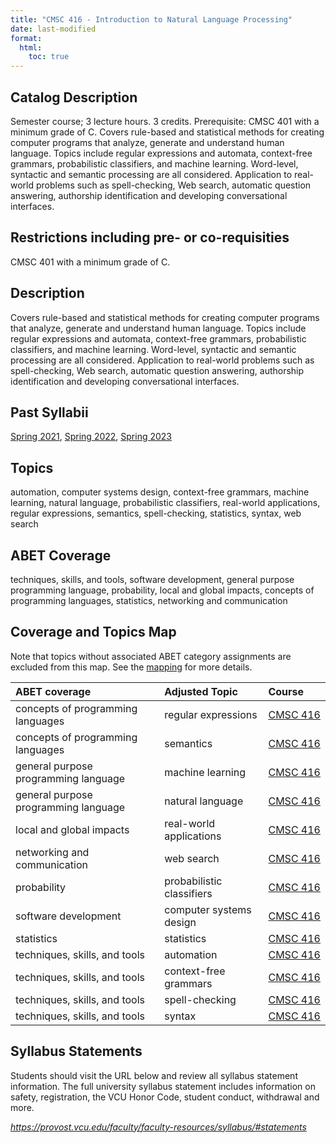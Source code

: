```yaml
---
title: "CMSC 416 - Introduction to Natural Language Processing"
date: last-modified
format:
  html:
    toc: true
---
```


## Catalog Description

Semester course; 3 lecture hours. 3 credits. Prerequisite: CMSC 401 with a minimum grade of C. Covers rule-based and statistical methods for creating computer programs that analyze, generate and understand human language. Topics include regular expressions and automata, context-free grammars, probabilistic classifiers, and machine learning. Word-level, syntactic and semantic processing are all considered. Application to real-world problems such as spell-checking, Web search, automatic question answering, authorship identification and developing conversational interfaces.


## Restrictions including pre- or co-requisities
 
CMSC 401 with a minimum grade of C.

## Description

Covers rule-based and statistical methods for creating computer programs that analyze, generate and understand human language. Topics include regular expressions and automata, context-free grammars, probabilistic classifiers, and machine learning. Word-level, syntactic and semantic processing are all considered. Application to real-world problems such as spell-checking, Web search, automatic question answering, authorship identification and developing conversational interfaces.

## Past Syllabii

<a href='./202120/CMSC_416_Syllabus_Spring_2021.pdf'>Spring 2021</a>, <a href='./202220/CMSC_416_Syllabus_Spring_2022.pdf'>Spring 2022</a>, <a href='./202320/CMSC_416_Syllabus_Spring_2023.pdf'>Spring 2023</a>

## Topics

automation, computer systems design, context-free grammars, machine learning, natural language, probabilistic classifiers, real-world applications, regular expressions, semantics, spell-checking, statistics, syntax, web search

## ABET Coverage

techniques, skills, and tools, software development, general purpose programming language, probability, local and global impacts, concepts of programming languages, statistics, networking and communication

## Coverage and Topics Map

Note that topics without associated ABET category assignments are excluded from this map.  See the [mapping](https://docs.google.com/spreadsheets/d/1qrN3L7eRLsM-aVMHYaLQN-FMYtrTJf0_h6dLKlUdPkk/edit#gid=338318647) for more details.

ABET coverage                         Adjusted Topic             Course
------------------------------------  -------------------------  ----------------------------------
concepts of programming languages     regular expressions        <a href='CMSC416.qmd'>CMSC 416</a>
concepts of programming languages     semantics                  <a href='CMSC416.qmd'>CMSC 416</a>
general purpose programming language  machine learning           <a href='CMSC416.qmd'>CMSC 416</a>
general purpose programming language  natural language           <a href='CMSC416.qmd'>CMSC 416</a>
local and global impacts              real-world applications    <a href='CMSC416.qmd'>CMSC 416</a>
networking and communication          web search                 <a href='CMSC416.qmd'>CMSC 416</a>
probability                           probabilistic classifiers  <a href='CMSC416.qmd'>CMSC 416</a>
software development                  computer systems design    <a href='CMSC416.qmd'>CMSC 416</a>
statistics                            statistics                 <a href='CMSC416.qmd'>CMSC 416</a>
techniques, skills, and tools         automation                 <a href='CMSC416.qmd'>CMSC 416</a>
techniques, skills, and tools         context-free grammars      <a href='CMSC416.qmd'>CMSC 416</a>
techniques, skills, and tools         spell-checking             <a href='CMSC416.qmd'>CMSC 416</a>
techniques, skills, and tools         syntax                     <a href='CMSC416.qmd'>CMSC 416</a>


## Syllabus Statements

Students should visit the URL below and review all syllabus statement information. The full university syllabus statement includes information on safety, registration, the VCU Honor Code, student conduct, withdrawal and more.

*<https://provost.vcu.edu/faculty/faculty-resources/syllabus/#statements>*


